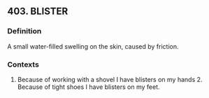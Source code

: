 ## 403. BLISTER
### Definition
A small water-filled swelling on the skin, caused by friction.

### Contexts
1. Because of working with a shovel I have blisters on my hands 2. Because of tight shoes I have blisters on my feet.

